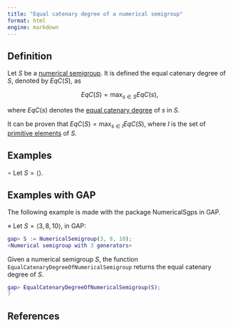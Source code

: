 ```yaml
---
title: "Equal catenary degree of a numerical semigroup"
format: html
engine: markdown
---
```


<!-- -->

## Definition

Let $S$ be a [numerical semigroup](../Basic-concepts/Numerical-semigroup.qmd). It is defined the equal catenary degree of $S$, denoted by $EqC(S)$, as

$$
EqC(S) = \max_{s \in S} EqC(s),
$$

where $EqC(s)$ denotes the [equal catenary degree](Equal-catenary-degree-element.qmd) of $s$ in $S$. 

It can be proven that $EqC(S) = \max_{s \in I} EqC(S)$, where $I$ is the set of [primitive elements](../Basic-concepts/Primitive-element.qmd) of $S$.


## Examples

$\circ$ Let $S = \langle \rangle$.


## Examples with GAP

The following example is made with the package NumericalSgps in GAP.

$\diamond$ Let $S = \langle 3, 8, 10 \rangle$, in GAP:

```gap
gap> S := NumericalSemigroup(3, 8, 10);
<Numerical semigroup with 3 generators>
```

Given a numerical semigroup $S$, the function `EqualCatenaryDegreeOfNumericalSemigroup` returns the equal catenary degree of $S$.

```gap
gap> EqualCatenaryDegreeOfNumericalSemigroup(S);
7
```


## References


